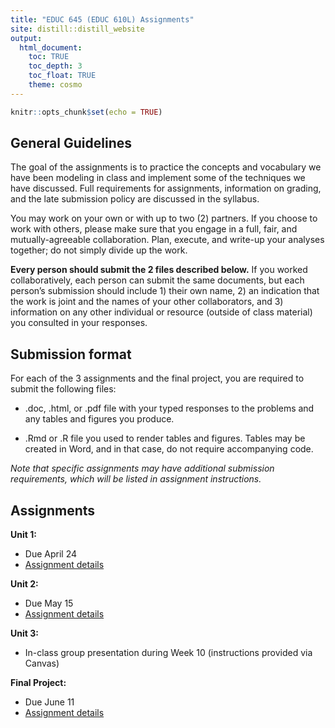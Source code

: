 ```yaml
---
title: "EDUC 645 (EDUC 610L) Assignments"
site: distill::distill_website
output:
  html_document:
    toc: TRUE
    toc_depth: 3
    toc_float: TRUE
    theme: cosmo
---
```


```r
knitr::opts_chunk$set(echo = TRUE)
```

## General Guidelines

The goal of the assignments is to practice the concepts and vocabulary we have been modeling in class and implement some of the techniques we have discussed. Full requirements for assignments, information on grading, and the late submission policy are discussed in the syllabus.

You may work on your own or with up to two (2) partners. If you choose to work with others, please make sure that you engage in a full, fair, and mutually-agreeable collaboration. Plan, execute, and write-up your analyses together; do not simply divide up the work. 

**Every person should submit the 2 files described below.** If you worked collaboratively, each person can submit the same documents, but each person's submission should include 1) their own name, 2) an indication that the work is joint and the names of your other collaborators, and 3) information on any other individual or resource (outside of class material) you consulted in your responses. 

## Submission format

For each of the 3 assignments and the final project, you are required to submit the following files:  

 - .doc, .html, or .pdf file with your typed responses to the problems and any tables and figures you produce. 
   
 - .Rmd or .R file you used to render tables and figures. Tables may be created in Word, and in that case, do not require accompanying code. 

*Note that specific assignments may have additional submission requirements, which will be listed in assignment instructions.*

## Assignments

**Unit 1:**

 * Due April 24
 * [Assignment details](./assignments/assignment01_Sp25.html)

**Unit 2:**

 * Due May 15
 * [Assignment details](./assignments/assignment02_Sp25.html)

**Unit 3:**

 * In-class group presentation during Week 10 (instructions provided via Canvas)

**Final Project:**

 * Due June 11
 * [Assignment details](./assignments/final_Sp25.html)




